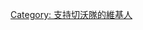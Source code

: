 {{Userbox
  |border-c = #000
  |border-s = 1
  |id-c     = #fff
  |id-s     = 12
  |id-fc    = #000
  |info-c   = #FFFF00
  |info-s   = 9
  |info-fc  = #000000
  |id       = <!--不是使用在条目中的非自由版权图像，根据[[Wikipedia:合理使用]]，不能在非条目名字空间展示：
aokedaxue Emblem.jpg
-->
  |info = 這個用戶是'''[[切沃|<font color=blue>切沃</font>]]'''的球迷。
}}
[[Category: 支持切沃隊的維基人]]